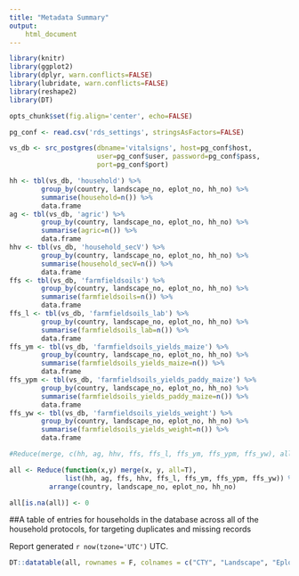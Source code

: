 ```yaml
---
title: "Metadata Summary"
output:
    html_document
---
```


``` r
library(knitr)
library(ggplot2)
library(dplyr, warn.conflicts=FALSE)
library(lubridate, warn.conflicts=FALSE)
library(reshape2)
library(DT)

opts_chunk$set(fig.align='center', echo=FALSE)

pg_conf <- read.csv('rds_settings', stringsAsFactors=FALSE)

vs_db <- src_postgres(dbname='vitalsigns', host=pg_conf$host,
                      user=pg_conf$user, password=pg_conf$pass,
                      port=pg_conf$port)

hh <- tbl(vs_db, 'household') %>%
        group_by(country, landscape_no, eplot_no, hh_no) %>% 
        summarise(household=n()) %>%
        data.frame
ag <- tbl(vs_db, 'agric') %>%
        group_by(country, landscape_no, eplot_no, hh_no) %>% 
        summarise(agric=n()) %>%
        data.frame
hhv <- tbl(vs_db, 'household_secV') %>%
        group_by(country, landscape_no, eplot_no, hh_no) %>% 
        summarise(household_secV=n()) %>%
        data.frame
ffs <- tbl(vs_db, 'farmfieldsoils') %>%
        group_by(country, landscape_no, eplot_no, hh_no) %>% 
        summarise(farmfieldsoils=n()) %>%
        data.frame
ffs_l <- tbl(vs_db, 'farmfieldsoils_lab') %>%
        group_by(country, landscape_no, eplot_no, hh_no) %>% 
        summarise(farmfieldsoils_lab=n()) %>%
        data.frame
ffs_ym <- tbl(vs_db, 'farmfieldsoils_yields_maize') %>%
        group_by(country, landscape_no, eplot_no, hh_no) %>% 
        summarise(farmfieldsoils_yields_maize=n()) %>%
        data.frame
ffs_ypm <- tbl(vs_db, 'farmfieldsoils_yields_paddy_maize') %>%
        group_by(country, landscape_no, eplot_no, hh_no) %>% 
        summarise(farmfieldsoils_yields_paddy_maize=n()) %>%
        data.frame
ffs_yw <- tbl(vs_db, 'farmfieldsoils_yields_weight') %>%
        group_by(country, landscape_no, eplot_no, hh_no) %>% 
        summarise(farmfieldsoils_yields_weight=n()) %>%
        data.frame

#Reduce(merge, c(hh, ag, hhv, ffs, ffs_l, ffs_ym, ffs_ypm, ffs_yw), all=T)

all <- Reduce(function(x,y) merge(x, y, all=T),
              list(hh, ag, ffs, hhv, ffs_l, ffs_ym, ffs_ypm, ffs_yw)) %>%
          arrange(country, landscape_no, eplot_no, hh_no)

all[is.na(all)] <- 0
```

##A table of entries for households in the database across all of the household protocols, for targeting duplicates and missing records

Report generated `r now(tzone='UTC')` UTC.

```r
DT::datatable(all, rownames = F, colnames = c("CTY", "Landscape", "Eplot", "HH", "Household", "Agric", "FFS", "SecV", "FFS Lab", "Yields M", "Yields PM", "Yields W"))
```
